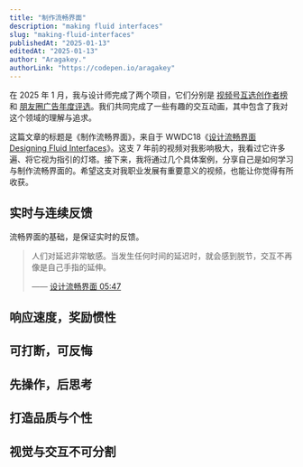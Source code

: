```yaml
---
title: "制作流畅界面"
description: "making fluid interfaces"
slug: "making-fluid-interfaces"
publishedAt: "2025-01-13"
editedAt: "2025-01-13"
author: "Aragakey."
authorLink: "https://codepen.io/aragakey"
---
```



在 2025 年 1 月，我与设计师完成了两个项目，它们分别是 [视频号互选创作者榜](https://mp.weixin.qq.com/promotion/wxahelper/index?page=best_creators) 和 [朋友圈广告年度评选](https://mp.weixin.qq.com/promotion/res/htmledition/best-moments-2024-demo/index.html)。我们共同完成了一些有趣的交互动画，其中包含了我对这个领域的理解与追求。

这篇文章的标题是《制作流畅界面》，来自于 WWDC18《[设计流畅界面 Designing Fluid Interfaces](https://developer.apple.com/videos/play/wwdc2018/803)》。这支 7 年前的视频对我影响极大，我看过它许多遍、将它视为指引的灯塔。接下来，我将通过几个具体案例，分享自己是如何学习与制作流畅界面的。希望这支对我职业发展有重要意义的视频，也能让你觉得有所收获。

## 实时与连续反馈

流畅界面的基础，是保证实时的反馈。

> 人们对延迟非常敏感。当发生任何时间的延迟时，就会感到脱节，交互不再像是自己手指的延伸。
> 
> —— [设计流畅界面 05:47](https://youtu.be/gttSJA-kDmQ?t=347)

<HxInstant />

## 响应速度，奖励惯性

## 可打断，可反悔

## 先操作，后思考

## 打造品质与个性

## 视觉与交互不可分割